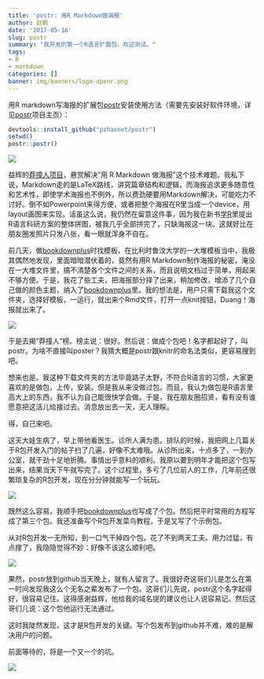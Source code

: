 ```yaml
---
title: 'postr: 用R Markdown做海报'
author: 赵鹏
date: '2017-05-16'
slug: postr
summary: "我开发的第一个R语言扩展包。欢迎测试。"
tags:
- R
- markdown
categories: []
banner: img/banners/logo-openr.png
---
```


用R markdown写海报的扩展包[postr](https://github.com/pzhaonet/postr)安装使用方法（需要先安装好软件环境，详见[postr](https://github.com/pzhaonet/postr)项目主页）：


```r
devtools::install_github("pzhaonet/postr")
setwd()
postr::postr()
```

![](https://raw.githubusercontent.com/pzhaonet/bookdown-plus/master/showcase/bookdown+poster_eco.jpg)

益辉的[莽撞人项目](https://yihui.name/cn/2017/04/r-markdown-poster/)，悬赏解决"用 R Markdown 做海报"这个技术难题。我私下说，Markdown走的是LaTeX路线，讲究篇章结构和逻辑，而海报追求更多随意性和艺术性，即使学术海报也不例外，所以费劲硬要用Markdown解决，可能吃力不讨好。倒不如Powerpoint来得方便，或者把整个海报在R里当成一个device，用layout画图来实现。话虽这么说，我仍然在留意这件事，因为我在新书[学R](http://xuer.pzhao.org)里提出R语言科研方案的整体拼图，被我几乎全部拼完了，只缺海报这一块。这就好比在朋友圈发照片只发八张，看一眼就浑身不自在。

前几天，做[bookdownplus](https://github.com/pzhaonet/bookdownplus)时找模板，在比利时鲁汶大学的一大堆模板当中，我极其偶然地发现，里面暗暗潜伏着的，竟然有用R Markdown制作海报的秘密，淹没在一大堆文件里，搞不清楚各个文件之间的关系，而且说明文档过于简单，用起来不够方便。于是，我花了些工夫，把海报部分择了出来，稍加修改，增添了几个自己做的颜色主题，纳入了[bookdownplus](https://github.com/pzhaonet/bookdownplus)里。我的想法是，用户只需下载我这个文件夹，选择好模板，一运行，就出来个Rmd文件，打开一点knit按钮，Duang！海报就出来了。

![](https://raw.githubusercontent.com/pzhaonet/bookdown-plus/master/showcase/bookdown+poster_ocean.jpg)


于是去揭“莽撞人”榜。榜主说：很好。然后说：做成个包吧！名字都起好了，叫postr。为啥不直接叫poster？我猜大概是postr跟knitr的命名法类似，更容易搜到吧。

想来也是。我这种下载文件夹的方法毕竟路子太野，不符合R语言的习惯，大家更喜欢的是做包，上传，安装。但是我从来没做过包。而且，我认为做包是R语言里高大上的东西，我不认为自己能很快学会做。于是，我在朋友圈招贤，看有没有谁愿意把这活儿给接过去。消息放出去一天，无人理睬。

得，自己来吧。

这天大娃生病了，早上带他看医生。诊所人满为患。排队的时候，我把网上几篇关于R包开发入门的帖子扫了几遍，好像不太难哦。从诊所出来，十点多了，一到办公室，就干劲十足地折腾。事情出乎意料的顺利。我原以要到明年才能把这个包写出来，结果当天下午就写完了。这个过程里，多亏了几位前人的工作，几年前还很繁琐复杂的R包开发，现在分分钟就能写一个玩玩。

![](https://raw.githubusercontent.com/pzhaonet/bookdown-plus/master/showcase/bookdown+poster_rose.jpg)


既然这么容易，我顺手把[bookdownplus](https://github.com/pzhaonet/bookdownplus)也写成了个包。然后把平时常用的方程写成了第三个包。我还准备写个R包开发菜鸟教程，于是又写了个示例包。

从对R包开发一无所知，到一口气干掉四个包，花了不到两天工夫。用力过猛，有点撑了，我隐隐觉得不妙：好像不该这么顺利吧。

![](https://raw.githubusercontent.com/pzhaonet/bookdown-plus/master/showcase/bookdown+poster_ice.jpg)


果然，postr放到github当天晚上，就有人留言了。我很好奇这哥们儿是怎么在第一时间发现我这么个无名之辈发布了一个包。这哥们儿先说，postr这个名字起得好，很容易记住。这得感谢益辉，他给我的域名提的建议也让人说容易记。然后这哥们儿说：这个包他运行无法通过。

这时我陡然发现，这才是R包开发的关键。写个包发布到github并不难，难的是解决用户的问题。

前面等待的，将是一个又一个的坑。

![](https://raw.githubusercontent.com/pzhaonet/bookdown-plus/master/showcase/bookdown+poster_night.jpg)
